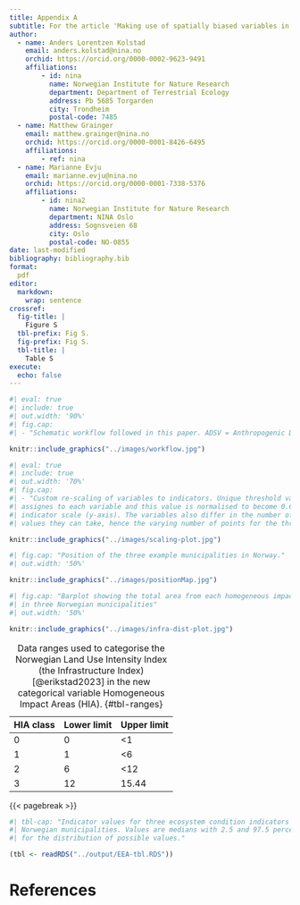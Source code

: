```yaml
---
title: Appendix A
subtitle: For the article 'Making use of spatially biased variables in ecosystem condition accounting – a GIS based workflow'
author:
  - name: Anders Lorentzen Kolstad
    email: anders.kolstad@nina.no
    orchid: https://orcid.org/0000-0002-9623-9491
    affiliations: 
        - id: nina
          name: Norwegian Institute for Nature Research
          department: Department of Terrestrial Ecology
          address: Pb 5685 Torgarden
          city: Trondheim
          postal-code: 7485
  - name: Matthew Grainger
    email: matthew.grainger@nina.no
    orchid: https://orcid.org/0000-0001-8426-6495
    affiliations:
        - ref: nina
  - name: Marianne Evju
    email: marianne.evju@nina.no
    orchid: https://orcid.org/0000-0001-7338-5376
    affiliations:
        - id: nina2
          name: Norwegian Institute for Nature Research
          department: NINA Oslo
          address: Sognsveien 68
          city: Oslo
          postal-code: NO-0855
date: last-modified
bibliography: bibliography.bib
format:
  pdf
editor: 
  markdown: 
    wrap: sentence
crossref:
  fig-title: |
    Figure S
  tbl-prefix: Fig S.
  fig-prefix: Fig S.
  tbl-title: |
    Table S
execute:
  echo: false
---
```


```r
#| eval: true
#| include: true
#| out.width: '90%'
#| fig.cap:
#| - "Schematic workflow followed in this paper. ADSV = Anthropogenic Disturbance to Soil and Vegetation."

knitr::include_graphics("../images/workflow.jpg")
```

```r
#| eval: true
#| include: true
#| out.width: '70%'
#| fig.cap:
#| - "Custom re-scaling of variables to indicators. Unique threshold values are 
#| assignes to each variable and this value is normalised to become 0.6 on the 
#| indicator scale (y-axis). The variables also differ in the number of possible 
#| values they can take, hence the varying number of points for the three panes."

knitr::include_graphics("../images/scaling-plot.jpg")
```

```r
#| fig.cap: "Position of the three example municipalities in Norway."
#| out.width: '50%'

knitr::include_graphics("../images/positionMap.jpg")
```

```r
#| fig.cap: "Barplot showing the total area from each homogeneous impact area 
#| in three Norwegian municipalities"
#| out.width: '50%'

knitr::include_graphics("../images/infra-dist-plot.jpg")
```





| HIA class | Lower limit | Upper limit |
|-----------|-------------|-------------|
| 0         | 0           | \<1         |
| 1         | 1           | \<6         |
| 2         | 6           | \<12        |
| 3         | 12          | 15.44       |
: Data ranges used to categorise the Norwegian Land Use Intensity Index (the Infrastructure Index) [@erikstad2023] in the new categorical variable Homogeneous Impact Areas (HIA). {#tbl-ranges}

{{< pagebreak >}}

```r
#| tbl-cap: "Indicator values for three ecosystem condition indicators in three 
#| Norwegian municipalities. Values are medians with 2.5 and 97.5 percentiles
#| for the distribution of possible values."

(tbl <- readRDS("../output/EEA-tbl.RDS"))

```


# References {.unnumbered}

::: {#refs}
:::